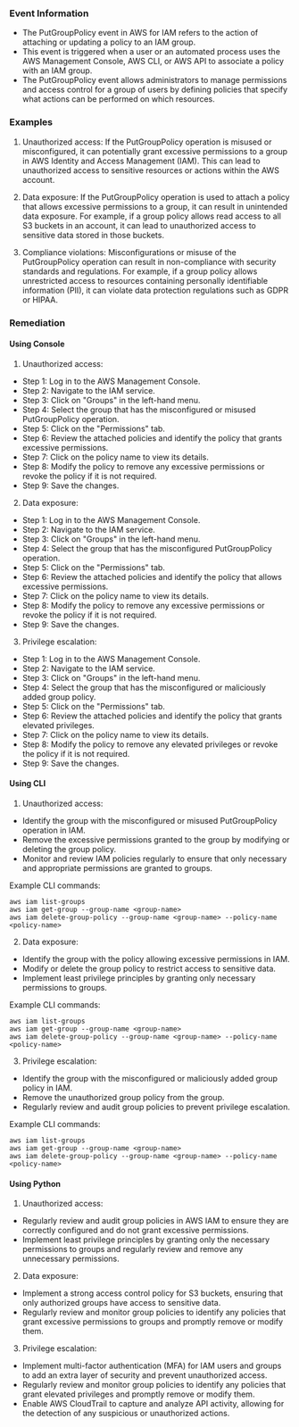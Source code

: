 
### Event Information

- The PutGroupPolicy event in AWS for IAM refers to the action of attaching or updating a policy to an IAM group.
- This event is triggered when a user or an automated process uses the AWS Management Console, AWS CLI, or AWS API to associate a policy with an IAM group.
- The PutGroupPolicy event allows administrators to manage permissions and access control for a group of users by defining policies that specify what actions can be performed on which resources.


### Examples

1. Unauthorized access: If the PutGroupPolicy operation is misused or misconfigured, it can potentially grant excessive permissions to a group in AWS Identity and Access Management (IAM). This can lead to unauthorized access to sensitive resources or actions within the AWS account.

2. Data exposure: If the PutGroupPolicy operation is used to attach a policy that allows excessive permissions to a group, it can result in unintended data exposure. For example, if a group policy allows read access to all S3 buckets in an account, it can lead to unauthorized access to sensitive data stored in those buckets.

3. Compliance violations: Misconfigurations or misuse of the PutGroupPolicy operation can result in non-compliance with security standards and regulations. For example, if a group policy allows unrestricted access to resources containing personally identifiable information (PII), it can violate data protection regulations such as GDPR or HIPAA.

### Remediation

#### Using Console

1. Unauthorized access:
- Step 1: Log in to the AWS Management Console.
- Step 2: Navigate to the IAM service.
- Step 3: Click on "Groups" in the left-hand menu.
- Step 4: Select the group that has the misconfigured or misused PutGroupPolicy operation.
- Step 5: Click on the "Permissions" tab.
- Step 6: Review the attached policies and identify the policy that grants excessive permissions.
- Step 7: Click on the policy name to view its details.
- Step 8: Modify the policy to remove any excessive permissions or revoke the policy if it is not required.
- Step 9: Save the changes.

2. Data exposure:
- Step 1: Log in to the AWS Management Console.
- Step 2: Navigate to the IAM service.
- Step 3: Click on "Groups" in the left-hand menu.
- Step 4: Select the group that has the misconfigured PutGroupPolicy operation.
- Step 5: Click on the "Permissions" tab.
- Step 6: Review the attached policies and identify the policy that allows excessive permissions.
- Step 7: Click on the policy name to view its details.
- Step 8: Modify the policy to remove any excessive permissions or revoke the policy if it is not required.
- Step 9: Save the changes.

3. Privilege escalation:
- Step 1: Log in to the AWS Management Console.
- Step 2: Navigate to the IAM service.
- Step 3: Click on "Groups" in the left-hand menu.
- Step 4: Select the group that has the misconfigured or maliciously added group policy.
- Step 5: Click on the "Permissions" tab.
- Step 6: Review the attached policies and identify the policy that grants elevated privileges.
- Step 7: Click on the policy name to view its details.
- Step 8: Modify the policy to remove any elevated privileges or revoke the policy if it is not required.
- Step 9: Save the changes.

#### Using CLI

1. Unauthorized access:
- Identify the group with the misconfigured or misused PutGroupPolicy operation in IAM.
- Remove the excessive permissions granted to the group by modifying or deleting the group policy.
- Monitor and review IAM policies regularly to ensure that only necessary and appropriate permissions are granted to groups.

Example CLI commands:
```
aws iam list-groups
aws iam get-group --group-name <group-name>
aws iam delete-group-policy --group-name <group-name> --policy-name <policy-name>
```

2. Data exposure:
- Identify the group with the policy allowing excessive permissions in IAM.
- Modify or delete the group policy to restrict access to sensitive data.
- Implement least privilege principles by granting only necessary permissions to groups.

Example CLI commands:
```
aws iam list-groups
aws iam get-group --group-name <group-name>
aws iam delete-group-policy --group-name <group-name> --policy-name <policy-name>
```

3. Privilege escalation:
- Identify the group with the misconfigured or maliciously added group policy in IAM.
- Remove the unauthorized group policy from the group.
- Regularly review and audit group policies to prevent privilege escalation.

Example CLI commands:
```
aws iam list-groups
aws iam get-group --group-name <group-name>
aws iam delete-group-policy --group-name <group-name> --policy-name <policy-name>
```

#### Using Python

1. Unauthorized access:
- Regularly review and audit group policies in AWS IAM to ensure they are correctly configured and do not grant excessive permissions.
- Implement least privilege principles by granting only the necessary permissions to groups and regularly review and remove any unnecessary permissions.

2. Data exposure:
- Implement a strong access control policy for S3 buckets, ensuring that only authorized groups have access to sensitive data.
- Regularly review and monitor group policies to identify any policies that grant excessive permissions to groups and promptly remove or modify them.

3. Privilege escalation:
- Implement multi-factor authentication (MFA) for IAM users and groups to add an extra layer of security and prevent unauthorized access.
- Regularly review and monitor group policies to identify any policies that grant elevated privileges and promptly remove or modify them.
- Enable AWS CloudTrail to capture and analyze API activity, allowing for the detection of any suspicious or unauthorized actions.

